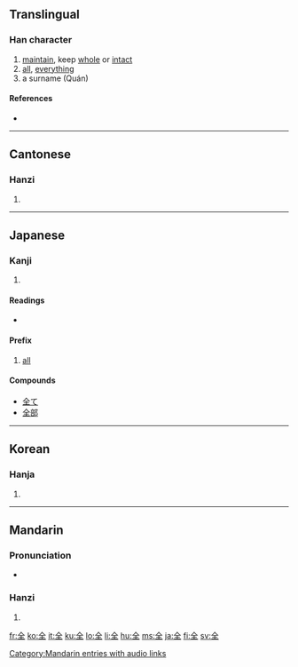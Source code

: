 ==Translingual==
{{stroke order|type=animate}}

===Han character===
{{Han char|rn=11|rad=入|as=04|sn=6|four=8010<sub>4</sub>|canj=人一土 (OMG)}}

# [[maintain]], keep [[whole]] or [[intact]]
# [[all]], [[everything]]
# a surname (Quán)

====References====
* {{Han ref|kx=0126.050|dkj=01424|dj=0271.030|hdz=10115.080|uh=5168|ud=20840|bh=A5FE|bd=42494}}

----

==Cantonese==

===Hanzi===
{{yue-hanzi|jyut=|y=chyun4}}

# {{defn|Cantonese}}

----

==Japanese==

===Kanji===
{{ja-kanji|grade=3|rs=入04}}

# {{defn|Japanese}}

====Readings====
* {{ja-readings|on=[[ぜん]] (zen), [[せん]] (sen)|kun=[[まったく]] (mattaku), [[まったい]] (mattai), [[まっとうする]] (mattousuru)}}

====Prefix====
{{ja-pos|k|prefix|hira=ぜん|rom=zen|hidx=せん'}}
# [[all]]

====Compounds====
* [[全て]]
* [[全部]]

----

==Korean==

===Hanja===
{{ko-hanja|hangeul=전|rv=jeon|mr=chŏn}}

# {{defn|Korean}}

----

==Mandarin==

===Pronunciation===
*{{audio|zh-quán.ogg|audio}}

===Hanzi===
{{cmn-hanzi|pin=[[quán]] ([[quan2]]), [[liǎng]] ([[liang3]]), [[liàng]] ([[liang4]])|wg=liang<sup>3</sup>, liang<sup>4</sup>, ch'üan<sup>2</sup>}}

# {{defn|Mandarin}}

[[Category:Mandarin entries with audio links]]

[[fr:全]]
[[ko:全]]
[[it:全]]
[[ku:全]]
[[lo:全]]
[[li:全]]
[[hu:全]]
[[ms:全]]
[[ja:全]]
[[fi:全]]
[[sv:全]]
